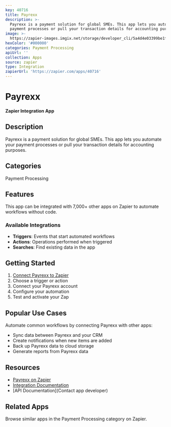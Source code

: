 ```yaml
---
key: 40716
title: Payrexx
description: >-
  Payrexx is a payment solution for global SMEs. This app lets you automate your
  payment processes or pull your transaction details for accounting purposes.
image: >-
  https://zapier-images.imgix.net/storage/developer_cli/5a4d4e03399be1f0dee1ea9d39218c4b.png?auto=format%2Ccompress&ixlib=python-3.0.0&q=50
hexColor: '#000000'
categories: Payment Processing
apiUrl: ''
collection: Apps
source: zapier
type: Integration
zapierUrl: 'https://zapier.com/apps/40716'
---
```

# Payrexx

**Zapier Integration App**

## Description

Payrexx is a payment solution for global SMEs. This app lets you automate your payment processes or pull your transaction details for accounting purposes.

## Categories

Payment Processing

## Features

This app can be integrated with 7,000+ other apps on Zapier to automate workflows without code.

### Available Integrations

- **Triggers**: Events that start automated workflows
- **Actions**: Operations performed when triggered
- **Searches**: Find existing data in the app

## Getting Started

1. [Connect Payrexx to Zapier](https://zapier.com/apps/40716)
2. Choose a trigger or action
3. Connect your Payrexx account
4. Configure your automation
5. Test and activate your Zap

## Popular Use Cases

Automate common workflows by connecting Payrexx with other apps:

- Sync data between Payrexx and your CRM
- Create notifications when new items are added
- Back up Payrexx data to cloud storage
- Generate reports from Payrexx data

## Resources

- [Payrexx on Zapier](https://zapier.com/apps/40716)
- [Integration Documentation](https://zapier.com/apps/40716/integrations)
- [API Documentation](Contact app developer)

## Related Apps

Browse similar apps in the Payment Processing category on Zapier.
